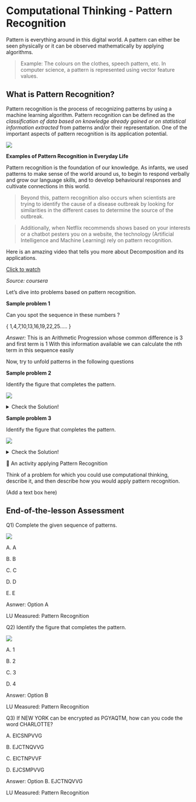 # Computational Thinking - Pattern Recognition

Pattern is everything around in this digital world. A pattern can either be seen physically or it can be observed mathematically by applying algorithms. 

>Example: The colours on the clothes, speech pattern, etc. In computer science, a pattern is represented using vector feature values. 

## What is Pattern Recognition? 

Pattern recognition is the process of recognizing patterns by using a machine learning algorithm. Pattern recognition can be defined as the *classification of data based on knowledge already gained or on statistical information extracted* from patterns and/or their representation. One of the important aspects of pattern recognition is its application potential. 

![](https://s3.ap-south-1.amazonaws.com/kalvi-education.github.io/problem-solving/compthink3.png)


**Examples of Pattern Recognition in Everyday Life**

Pattern recognition is the foundation of our knowledge. As infants, we used patterns to make sense of the world around us, to begin to respond verbally and grow our language skills, and to develop behavioural responses and cultivate connections in this world.

> Beyond this, pattern recognition also occurs when scientists are trying to identify the cause of a disease outbreak by looking for similarities in the different cases to determine the source of the outbreak.

> Additionally, when Netflix recommends shows based on your interests or a chatbot pesters you on a website, the technology (Artificial Intelligence and Machine Learning) rely on pattern recognition.

Here is an amazing video that tells you more about Decomposition and its applications. 

[Click to watch](https://www.coursera.org/learn/computational-thinking-problem-solving/lecture/qUro3/1-3-pattern-recognition)

*Source: coursera*

Let’s dive into problems based on pattern recognition. 

**Sample problem 1**

Can you spot the sequence in these numbers ?  

{ 1,4,7,10,13,16,19,22,25…..  }

*Answer:* This is an Arithmetic Progression whose common difference is 3 and first term is 1
With this information available we can calculate the nth term in this sequence easily

 Now, try to unfold patterns in the following questions

**Sample problem 2**

Identify the figure that completes the pattern.

![](https://s3.ap-south-1.amazonaws.com/kalvi-education.github.io/problem-solving/compthink12.png)

<details>

  <summary>Check the Solution!</summary>  

Answer: 4  

</details>  


**Sample problem 3**

Identify the figure that completes the pattern.

![](https://s3.ap-south-1.amazonaws.com/kalvi-education.github.io/problem-solving/compthink10.png)


<details>

  <summary>Check the Solution!</summary>  

Answer: 4  

</details>  

:art: An activity applying Pattern Recognition

Think of a problem for which you could use computational thinking, describe it, and then describe how you would apply pattern recognition.

(Add a text box here)


## End-of-the-lesson Assessment

Q1) Complete the given sequence of patterns.

![](https://s3.ap-south-1.amazonaws.com/kalvi-education.github.io/problem-solving/compthink8.png)

A. A

B. B

C. C 

D. D 

E. E 

Asnwer: Option A

LU Measured: Pattern Recognition


Q2) Identify the figure that completes the pattern.

![](https://s3.ap-south-1.amazonaws.com/kalvi-education.github.io/problem-solving/compthink11.png)

A. 1

B. 2

C. 3

D. 4

Answer: Option B

LU Measured: Pattern Recognition

Q3) If NEW YORK can be encrypted as PGYAQTM, how can you code the word CHARLOTTE?

A. EICSNPVVG

B. EJCTNQVVG

C. EICTNPVVF

D. EJCSMPVVG

Answer: Option B. EJCTNQVVG

LU Measured: Pattern Recognition

